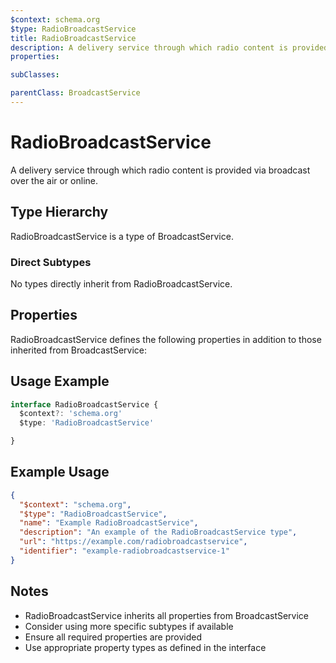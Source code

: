 ```yaml
---
$context: schema.org
$type: RadioBroadcastService
title: RadioBroadcastService
description: A delivery service through which radio content is provided via broadcast over the air or online.
properties:

subClasses:

parentClass: BroadcastService
---
```


# RadioBroadcastService

A delivery service through which radio content is provided via broadcast over the air or online.

## Type Hierarchy

RadioBroadcastService is a type of BroadcastService.

### Direct Subtypes

No types directly inherit from RadioBroadcastService.

## Properties

RadioBroadcastService defines the following properties in addition to those inherited from BroadcastService:



## Usage Example

```typescript
interface RadioBroadcastService {
  $context?: 'schema.org'
  $type: 'RadioBroadcastService'

}
```

## Example Usage

```json
{
  "$context": "schema.org",
  "$type": "RadioBroadcastService",
  "name": "Example RadioBroadcastService",
  "description": "An example of the RadioBroadcastService type",
  "url": "https://example.com/radiobroadcastservice",
  "identifier": "example-radiobroadcastservice-1"
}
```

## Notes

- RadioBroadcastService inherits all properties from BroadcastService
- Consider using more specific subtypes if available
- Ensure all required properties are provided
- Use appropriate property types as defined in the interface
